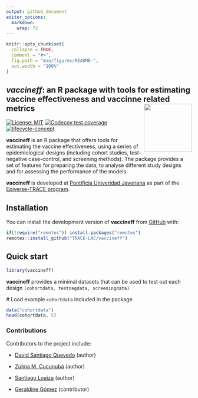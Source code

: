 ```yaml
---
output: github_document
editor_options: 
  markdown: 
    wrap: 72
---
```


```r
knitr::opts_chunk$set(
  collapse = TRUE,
  comment = "#>",
  fig.path = "man/figures/README-",
  out.width = "100%"
)
```

## *vaccineff*: an R package with tools for estimating vaccine effectiveness and vaccinne related metrics <img src="man/figures/vaccineff.png" align="right" width="130"/>

<!-- badges: start -->

[![License:
MIT](https://img.shields.io/badge/License-MIT-yellow.svg)](https://opensource.org/license/mit/)
[![Codecov test
coverage](https://codecov.io/gh/%7B%7B%20gh_repo%20%7D%7D/branch/main/graph/badge.svg)](https://app.codecov.io/gh/%7B%7B%20gh_repo%20%7D%7D?branch=main)
[![lifecycle-concept](https://raw.githubusercontent.com/reconverse/reconverse.github.io/master/images/badge-concept.svg)](https://www.reconverse.org/lifecycle.html#concept)

<!-- badges: end -->

**vaccineff** is an R package that offers tools for estimating the
vaccine effectiveness, using a series of epidemiological designs
(including cohort studies, test-negative case-control, and screening
methods). The package provides a set of features for preparing the data,
to analyse different study designs and for assessing the performance of
the models.

**vaccineff** is developed at [Pontificia Univeridad
Javeriana](https://www.javeriana.edu.co/inicio) as part of the
[Epiverse-TRACE program](https://data.org/initiatives/epiverse/).

## Installation

You can install the development version of **vaccineff** from
[GitHub](https://github.com/) with:

``` r
if(!require("remotes")) install.packages("remotes")
remotes::install_github("TRACE-LAC/vaccineff")
```

## Quick start

```r
library(vaccineff)
```

**vaccineff** provides a minimal datasets that can be used to test out
each design `(cohortdata, testnegdata, screeningdata)`

\# Load example `cohortdata` included in the package

```r
data("cohortdata")
head(cohortdata, 5)
```


### Contributions

Contributors to the project include:

-   [David Santiago Quevedo](https://github.com/davidsantiagoquevedo)
    (author)

-   [Zulma M. Cucunubá](https://github.com/zmcucunuba) (author)

-   [Santiago Loaiza](https://github.com/santilo9513) (author)

-   [Geraldine Gómez](https://github.com/GeraldineGomez) (contributor)
